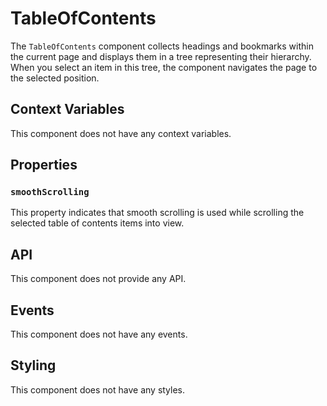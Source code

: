 
# TableOfContents

The `TableOfContents` component collects headings and bookmarks within the current page and displays them in a tree representing their hierarchy. When you select an item in this tree, the component navigates the page to the selected position.

## Context Variables

This component does not have any context variables.

## Properties

### `smoothScrolling`

This property indicates that smooth scrolling is used while scrolling the selected table of contents items into view.

## API

This component does not provide any API.

## Events

This component does not have any events.

## Styling

This component does not have any styles.
